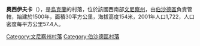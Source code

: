 {{coord|48|20|4|N|29|44|57|E|scale:30000|display=title}}

'''奧西伊夫卡'''（{{lang-uk|Осіївка}}），是[[烏克蘭|烏克蘭]]的村落，位於該國西南部[[文尼察州|文尼察州]]，由[[伯沙德區|伯沙德區]]負責管轄，始建於1500年，面積30平方公里，海拔高度154米，2001年人口1,722，人口密度每平方公里57.4人。

[[Category:文尼察州村落|Category:文尼察州村落]]
[[Category:伯沙德區村落|Category:伯沙德區村落]]


{{Vinnytsia-geo-stub}}